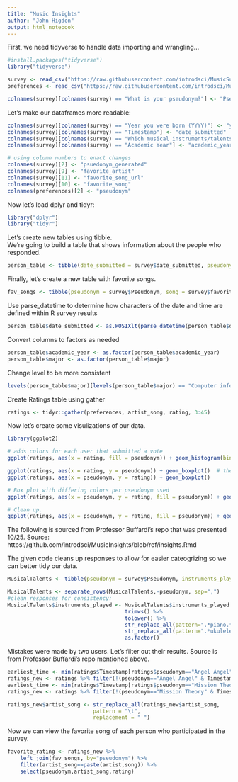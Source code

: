 ```yaml
---
title: "Music Insights"
author: "John Higdon"
output: html_notebook
---
```


First, we need tidyverse to handle data importing and wrangling...

```r
#install.packages("tidyverse")
library("tidyverse")

survey <- read_csv("https://raw.githubusercontent.com/introdsci/MusicSurvey/master/music-survey.csv")
preferences <- read_csv("https://raw.githubusercontent.com/introdsci/MusicSurvey/master/preferences-survey.csv")

colnames(survey)[colnames(survey) == "What is your pseudonym?"] <- "Pseudonym"
```

Let's make our dataframes more readable:

```r
colnames(survey)[colnames(survey) == "Year you were born (YYYY)"] <- "year_born"
colnames(survey)[colnames(survey) == "Timestamp"] <- "date_submitted"
colnames(survey)[colnames(survey) == "Which musical instruments/talents do you play? (Select all that apply)"] <- "instruments_played"
colnames(survey)[colnames(survey) == "Academic Year"] <- "academic_year"

# using column numbers to enact changes
colnames(survey)[2] <- "psuedonym_generated"
colnames(survey)[9] <- "favorite_artist"
colnames(survey)[11] <- "favorite_song_url"
colnames(survey)[10] <- "favorite_song"
colnames(preferences)[2] <- "pseudonym"
```

Now let's load dplyr and tidyr:
```r
library("dplyr")
library("tidyr")
```

Let's create new tables using tibble.  
We're going to build a table that shows information about the people who responded.
```r
person_table <- tibble(date_submitted = survey$date_submitted, pseudonym = survey$Pseudonym, sex = survey$Sex, academic_year = survey$academic_year, major = survey$Major, year_born = survey$year_born, pseudonym_generated = survey$psuedonym_generated)
```

Finally, let's create a new table with favorite songs.  
```r
fav_songs <- tibble(pseudonym = survey$Pseudonym, song = survey$favorite_song, artist = survey$favorite_artist, link = survey$favorite_song_url)
```

Use parse_datetime to determine how characters of the date and time are defined within R survey results
```r
person_table$date_submitted <- as.POSIXlt(parse_datetime(person_table$date_submitted, format="%m/%d/%y %H:%M"))
```

Convert columns to factors as needed
```r
person_table$academic_year <- as.factor(person_table$academic_year)
person_table$major <- as.factor(person_table$major)
```

Change level to be more consistent
```r
levels(person_table$major)[levels(person_table$major) == "Computer information systems"] <- "Computer Information Systems"
```

Create Ratings table using gather
```r
ratings <- tidyr::gather(preferences, artist_song, rating, 3:45)
```

Now let's create some visulizations of our data.
```r
library(ggplot2)

# adds colors for each user that submitted a vote
ggplot(ratings, aes(x = rating, fill = pseudonym)) + geom_histogram(binwidth = 1)

ggplot(ratings, aes(x = rating, y = pseudonym)) + geom_boxplot()  # there's a problem here. Not able to view boxplot.
ggplot(ratings, aes(x = pseudonym, y = rating)) + geom_boxplot()

# Box plot with differing colors per pseudonym used
ggplot(ratings, aes(x = pseudonym, y = rating, fill = pseudonym)) + geom_boxplot()

# Clean up.
ggplot(ratings, aes(x = pseudonym, y = rating, fill = pseudonym)) + geom_boxplot() + theme_light() + coord_flip()
```

The following is sourced from Professor Buffardi's repo that was presented 10/25. Source: https://github.com/introdsci/MusicInsights/blob/ref/insights.Rmd

The given code cleans up responses to allow for easier cateogrizing so we can better tidy our data.

```r
MusicalTalents <- tibble(pseudonym = survey$Pseudonym, instruments_played = survey$instruments_played)

MusicalTalents <- separate_rows(MusicalTalents,-pseudonym, sep=",")
#clean responses for consistency:
MusicalTalents$instruments_played <- MusicalTalents$instruments_played %>% 
                                     trimws() %>% 
                                     tolower() %>%
                                     str_replace_all(pattern=".*piano.*","piano") %>%
                                     str_replace_all(pattern=".*ukulele.*","ukulele") %>%
                                     as.factor()
```

Mistakes were made by two users. Let's filter out their results. Source is from Professor Buffardi's repo mentioned above.

```r
earliest_time <- min(ratings$Timestamp[ratings$pseudonym=="Angel Angel"])
ratings_new <- ratings %>% filter(!(pseudonym=="Angel Angel" & Timestamp!=earliest_time))
earliest_time <- min(ratings$Timestamp[ratings$pseudonym=="Mission Theory"])
ratings_new <- ratings %>% filter(!(pseudonym=="Mission Theory" & Timestamp!=earliest_time))

ratings_new$artist_song <- str_replace_all(ratings_new$artist_song, 
                           pattern = "\t", 
                           replacement = " ")
```

Now we can view the favorite song of each person who participated in the survey.

```r
favorite_rating <- ratings_new %>% 
    left_join(fav_songs, by="pseudonym") %>%
    filter(artist_song==paste(artist,song)) %>%
    select(pseudonym,artist_song,rating)
```

